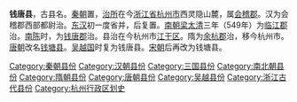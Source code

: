 '''钱唐县'''，古县名。[[秦朝|秦朝]]置，[[治所|治所]]在今[[浙江省|浙江省]][[杭州市|杭州市]]西灵隐山麓，属[[会稽郡|会稽郡]]。汉为会稽郡西部都尉治。[[东汉|东汉]]初一度省并，后复置。[[南朝梁|南朝梁]][[太清_(年號)|太清]]三年（549年）为[[临江郡|临江郡]]治。[[南陈|南陈]]时，为[[钱唐郡|钱唐郡]]治。县治在今杭州市[[江干区|江干区]]。隋为[[余杭郡|余杭郡]]治，移今杭州市。[[唐朝|唐朝]]改名[[钱塘县|钱塘县]]。[[吴越国|吴越国]]时复为钱唐县。[[宋朝|宋朝]]后再改为钱塘县。

{{浙江行政区划小作品}}
[[Category:秦朝县份|Category:秦朝县份]]
[[Category:汉朝县份|Category:汉朝县份]]
[[Category:三国县份|Category:三国县份]]
[[Category:南北朝县份|Category:南北朝县份]]
[[Category:隋朝县份|Category:隋朝县份]]
[[Category:唐朝县份|Category:唐朝县份]]
[[Category:吴越县份|Category:吴越县份]]
[[Category:浙江古代县份|Category:浙江古代县份]]
[[Category:杭州行政区划史|Category:杭州行政区划史]]